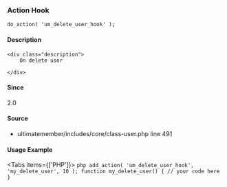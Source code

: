 
<UMBreadCrumb type="action"/>

### Action Hook    
    
```
do_action( 'um_delete_user_hook' );
```

#### Description
    <div class="description">
        On delete user
 
    </div>



#### Since
<div class="description">
2.0
</div>

#### Source
  - <Link href="https://github.com/ultimatemember/ultimatemember/tree/2.5.0/includes/core/class-user.php#L491">ultimatemember/includes/core/class-user.php</Link> <Link href="https://github.com/ultimatemember/ultimatemember/tree/2.5.0/includes/core/class-user.php#L491">line 491</Link>



#### Usage Example

<Tabs items={['PHP']}>
    <Tab>
    ```php
    add_action( 'um_delete_user_hook', 'my_delete_user', 10 );
 function my_delete_user() {
     // your code here
 }
    ```
    </Tab>
</Tabs>